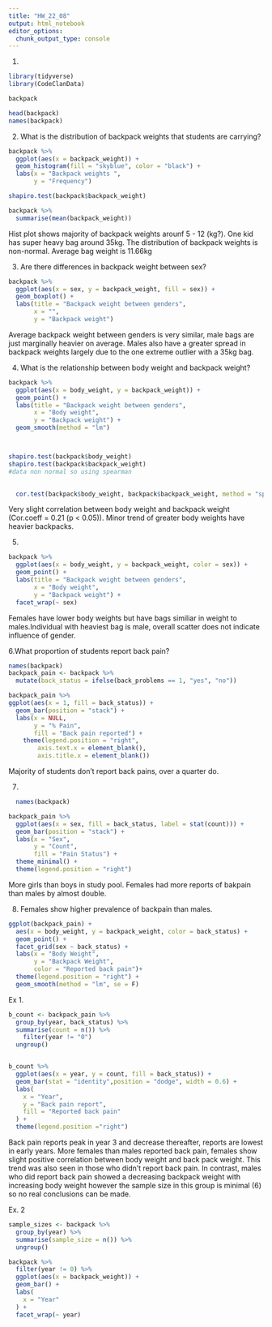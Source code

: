 ```yaml
---
title: "HW_22_08"
output: html_notebook
editor_options: 
  chunk_output_type: console
---
```


1.
```r
library(tidyverse)
library(CodeClanData)

backpack

head(backpack)
names(backpack)
```

2. What is the distribution of backpack weights that students are carrying? 
```r
backpack %>% 
  ggplot(aes(x = backpack_weight)) +
  geom_histogram(fill = "skyblue", color = "black") +
  labs(x = "Backpack weights ",
       y = "Frequency")

shapiro.test(backpack$backpack_weight)

backpack %>% 
  summarise(mean(backpack_weight))


```
Hist plot shows majority of backpack weights arounf 5 - 12 (kg?). One kid has super heavy bag around 35kg. The distribution of backpack weights is non-normal. Average bag weight is 11.66kg

3. Are there differences in backpack weight between sex?
```r
backpack %>% 
  ggplot(aes(x = sex, y = backpack_weight, fill = sex)) +
  geom_boxplot() +
  labs(title = "Backpack weight between genders",
       x = "",
       y = "Backpack weight")
```
Average backpack weight between genders is very similar, male bags are just marginally heavier on average. Males also have a greater spread in backpack weights largely due to the one extreme outlier with a 35kg bag. 

4. What is the relationship between body weight and backpack weight?
```r

backpack %>% 
  ggplot(aes(x = body_weight, y = backpack_weight)) +
  geom_point() +
  labs(title = "Backpack weight between genders",
       x = "Body weight",
       y = "Backpack weight") +
  geom_smooth(method = "lm")



shapiro.test(backpack$body_weight)
shapiro.test(backpack$backpack_weight)
#data non normal so using spearman 

 
  cor.test(backpack$body_weight, backpack$backpack_weight, method = "spearman")

```

Very slight correlation between body weight and backpack weight (Cor.coeff = 0.21 (p < 0.05)). Minor trend of greater body weights have heavier backpacks. 

5.
```r
backpack %>% 
  ggplot(aes(x = body_weight, y = backpack_weight, color = sex)) +
  geom_point() +
  labs(title = "Backpack weight between genders",
       x = "Body weight",
       y = "Backpack weight") +
  facet_wrap(~ sex)


```

Females have lower body weights but have bags similiar in weight to males.Individual with heaviest bag is male, overall scatter does not indicate influence of gender. 

6.What proportion of students report back pain?
```r
names(backpack)
backpack_pain <- backpack %>% 
  mutate(back_status = ifelse(back_problems == 1, "yes", "no"))

backpack_pain %>% 
ggplot(aes(x = 1, fill = back_status)) +
  geom_bar(position = "stack") +
  labs(x = NULL,
       y = "% Pain",
       fill = "Back pain reported") +
    theme(legend.position = "right",
        axis.text.x = element_blank(),
        axis.title.x = element_blank()) 

```
Majority of students don't report back pains, over a quarter do.

7.
```r
  names(backpack)

backpack_pain %>%
  ggplot(aes(x = sex, fill = back_status, label = stat(count))) +
  geom_bar(position = "stack") +
  labs(x = "Sex",
       y = "Count",
       fill = "Pain Status") +
  theme_minimal() +
  theme(legend.position = "right")
```
More girls than boys in study pool. Females had more reports of bakpain than males by almost double. 

8. Females show higher prevalence of backpain than males. 
```r

ggplot(backpack_pain) + 
  aes(x = body_weight, y = backpack_weight, color = back_status) + 
  geom_point() + 
  facet_grid(sex ~ back_status) + 
  labs(x = "Body Weight", 
       y = "Backpack Weight",
       color = "Reported back pain")+
  theme(legend.position = "right") +
  geom_smooth(method = "lm", se = F)


```

Ex 1.
```r
b_count <- backpack_pain %>% 
  group_by(year, back_status) %>% 
  summarise(count = n()) %>% 
    filter(year != "0")
  ungroup()


b_count %>% 
  ggplot(aes(x = year, y = count, fill = back_status)) +
  geom_bar(stat = "identity",position = "dodge", width = 0.6) +
  labs(
    x = "Year",
    y = "Back pain report",
    fill = "Reported back pain"
  ) +
  theme(legend.position ="right")
```
Back pain reports peak in year 3 and decrease thereafter, reports are lowest in early years. 
More females than males reported back pain, females show slight positive correlation between body weight and back pack weight. This trend was also seen in those who didn't report back pain. In contrast, males who did report back pain showed a decreasing backpack weight with increasing body weight however the sample size in this group is minimal (6) so no real conclusions can be made. 

Ex. 2
```r


sample_sizes <- backpack %>%
  group_by(year) %>%
  summarise(sample_size = n()) %>%
  ungroup()

backpack %>% 
  filter(year != 0) %>% 
  ggplot(aes(x = backpack_weight)) +
  geom_bar() +
  labs(
    x = "Year"
  ) +
  facet_wrap(~ year)
```
